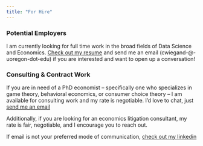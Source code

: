 ```yaml
---
title: "For Hire"
---
```


### Potential Employers

I am currently looking for full time work in the broad fields of Data Science and Economics. [Check out my resume](/cv/index.qmd) and send me an email (cwiegand-@-uoregon-dot-edu) if you are interested and want to open up a conversation!

### Consulting & Contract Work

If you are in need of a PhD economist -- specifically one who specializes in game theory, behavioral economics, or consumer choice theory -- I am available for consulting work and my rate is negotiable. I'd love to chat, just [send me an email](mailto:cwiegand@ureogon.edu)

Additionally, if you are looking for an economics litigation consultant, my rate is fair, negotiable, and I encourage you to reach out. 

If email is not your preferred mode of communication, [check out my linkedin](https://www.linkedin.com/in/connor-wiegand)